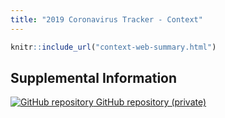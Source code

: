 ```yaml
---
title: "2019 Coronavirus Tracker - Context"
---
```

<p id="disclaimer"></p>
<div class="context-web-sum-page">

```r
knitr::include_url("context-web-summary.html")
```

</div>


## Supplemental Information 

<div class="container-frames">

<!-- Supplemental information: [html]() -->

<!-- Preprint: [download]() -->

<p>
  <a href="https://github.com/CEIDatUGA/ncov-context" target="_blank">
    <img src="images/GitHub-Mark-64px.png" id="github-icon" alt="GitHub repository"/>
    GitHub repository (private)
  </a>
</p>

</div>

